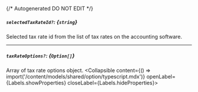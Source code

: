{/* Autogenerated DO NOT EDIT  */}

##### `selectedTaxRateId?`: *{`string`}*
Selected tax rate id from the list of tax rates on the accounting software.

---
##### `taxRateOptions?`: *{`Option[]`}*
Array of tax rate options object.
<Collapsible content={() => import('/content/models/shared/option/typescript.mdx')} openLabel={Labels.showProperties} closeLabel={Labels.hideProperties}>
</Collapsible>


